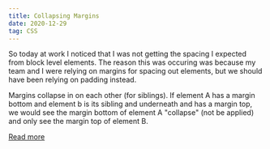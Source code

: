```yaml
---
title: Collapsing Margins
date: 2020-12-29
tag: CSS
---
```


So today at work I noticed that I was not getting the spacing I expected from
block level elements. The reason this was occuring was because my team and I
were relying on margins for spacing out elements, but we should have been
relying on padding instead.

Margins collapse in on each other (for siblings). If element A has a margin
bottom and element b is its sibling and underneath and has a margin top, we
would see the margin bottom of element A "collapse" (not be applied) and only
see the margin top of element B.

[ Read more ](https://stackoverflow.com/questions/9519841/why-does-this-css-margin-top-style-not-work)
